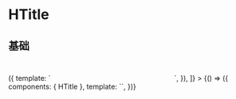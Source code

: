 
<Meta title="HTitle" component={HTitle} name="HTitle" argTypes={{}} />

# HTitle

## 基础

<Canvas>
  <Story
    name="基础"
    decorators={[
      () => ({
        template: `
<div style="background-color:var(--color-background-3);padding:20px;display:inline-block;width:200px">
  <story />
</div>
        `,
      }),
    ]}
  >
    {() => ({
      components: { HTitle },
      template: `<HTitle></HTitle>`,
    })}
  </Story>
</Canvas>
